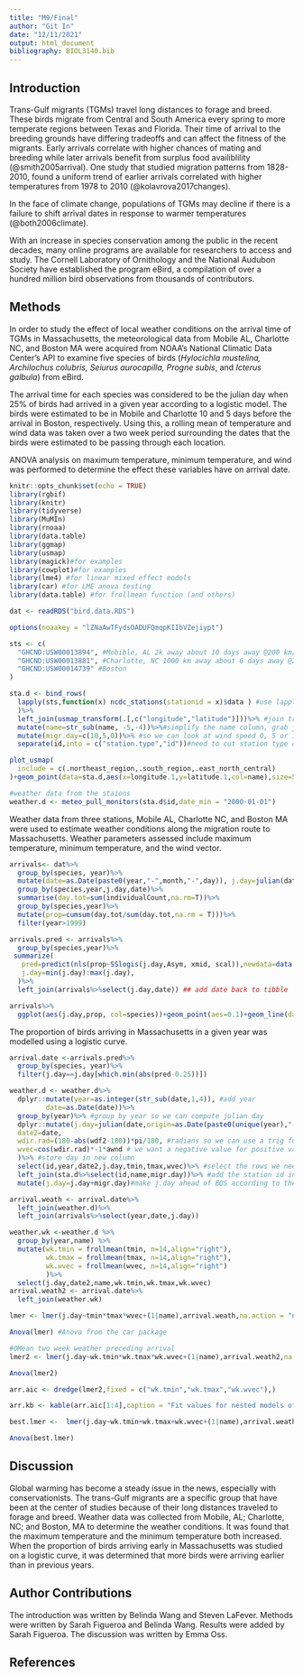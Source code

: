 ```yaml
---
title: "M9/Final"
author: "Git In"
date: "12/11/2021"
output: html_document
bibliography: BIOL3140.bib
---
```


## Introduction
Trans-Gulf migrants (TGMs) travel long distances to forage and breed. These birds migrate from Central and South America every spring to more temperate regions between Texas and Florida. Their time of arrival to the breeding grounds have differing tradeoffs and can affect the fitness of the migrants. Early arrivals correlate with higher chances of mating and breeding while later arrivals benefit from surplus food availiblility (@smith2005arrival). One study that studied migration patterns from 1828-2010, found a uniform trend of earlier arrivals correlated with higher temperatures from 1978 to 2010 (@kolavrova2017changes). 

In the face of climate change, populations of TGMs may decline if there is a failure to shift arrival dates in response to warmer temperatures (@both2006climate). 

With an increase in species conservation among the public in the recent decades, many online programs are available for researchers to access and study. The Cornell Laboratory of Ornithology and the National Audubon Society have established the program eBird, a compilation of over a hundred million bird observations from thousands of contributors.


## Methods
In order to study the effect of local weather conditions on the arrival time of TGMs in Massachusetts, the meteorological data from Mobile AL, Charlotte NC, and Boston MA were acquired from NOAA’s National Climatic Data Center’s API to examine five species of birds (*Hylocichla mustelina, Archilochus colubris, Seiurus aurocapilla, Progne subis*, and *Icterus galbula*) from eBird.

The arrival time for each species was considered to be the julian day when 25% of birds had arrived in a given year according to a logistic model. The birds were estimated to be in Mobile and Charlotte 10 and 5 days before the arrival in Boston, respectively. Using this, a rolling mean of temperature and wind data was taken over a two week period surrounding the dates that the birds were estimated to be passing through each location. 

ANOVA analysis on maximum temperature, minimum temperature, and wind was performed to determine the effect these variables have on arrival date. 

```r
knitr::opts_chunk$set(echo = TRUE)
library(rgbif)
library(knitr)
library(tidyverse)
library(MuMIn)
library(rnoaa)
library(data.table)
library(ggmap)
library(usmap)
library(magick)#for examples
library(cowplot)#for examples
library(lme4) #for linear mixed effect models
library(car) #for LME anova testing
library(data.table) #for frollmean function (and others)
```

```r
dat <- readRDS("bird.data.RDS")
```

```r
options(noaakey = "lZNaAwTFydsOADUFQmqpKIIbVZejiypt")

sts <- c(
  "GHCND:USW00013894", #Mobible, AL 2k away about 10 days away @200 km/day
  "GHCND:USW00013881", #Charlotte, NC 1000 km away about 6 days away @200 km/day
  "GHCND:USW00014739" #Boston
)

sta.d <- bind_rows(
  lapply(sts,function(x) ncdc_stations(stationid = x)$data ) #use lapply to run through stations
  )%>%
  left_join(usmap_transform(.[,c("longitude","latitude")]))%>% #join transformation of lat/long for projection with usmap
  mutate(name=str_sub(name, -5,-4))%>%#simplify the name column, grab just the state
  mutate(migr.day=c(10,5,0))%>% #so we can look at wind speed 0, 5 or 10 days before arrive in boston
  separate(id,into = c("station.type","id"))#need to cut station type out from station id number

plot_usmap(
  include = c(.northeast_region,.south_region,.east_north_central)
)+geom_point(data=sta.d,aes(x=longitude.1,y=latitude.1,col=name),size=5)+geom_label(data=sta.d,aes(x=longitude.1,y=latitude.1,col=name,label=name),size=5,nudge_x = 1e6*0.25)+theme(legend.position = "none")

#weather data from the staions
weather.d <- meteo_pull_monitors(sta.d$id,date_min = "2000-01-01")

```

Weather data from three stations, Mobile AL, Charlotte NC, and Boston MA were used to estimate weather conditions along the migration route to Massachusetts. Weather parameters assessed include maximum temperature, minimum temperature, and the wind vector. 

```r
arrivals<- dat%>%
  group_by(species, year)%>%
  mutate(date=as.Date(paste0(year,"-",month,"-",day)), j.day=julian(date,origin=as.Date(paste0(unique(year),"-01-01"))))%>%
  group_by(species,year,j.day,date)%>%
  summarise(day.tot=sum(individualCount,na.rm=T))%>%
  group_by(species,year)%>%
  mutate(prop=cumsum(day.tot/sum(day.tot,na.rm = T)))%>%
  filter(year>1999)

arrivals.pred <- arrivals%>%
  group_by(species,year)%>%
 summarize(
   pred=predict(nls(prop~SSlogis(j.day,Asym, xmid, scal)),newdata=data.frame(j.day=min(j.day):max(j.day))),#predict the logistic curve for each species
   j.day=min(j.day):max(j.day),
  )%>%
  left_join(arrivals%>%select(j.day,date)) ## add date back to tibble

arrivals%>%
  ggplot(aes(j.day,prop, col=species))+geom_point(aes=0.1)+geom_line(data=arrivals.pred,aes(x=j.day,y=pred),size=0.5)+facet_wrap(year~.)+geom_line(col="black",aes(y=0.25))

```

The proportion of birds arriving in Massachusetts in a given year was modelled using a logistic curve. 

```r

arrival.date <-arrivals.pred%>%
  group_by(species, year)%>%
  filter(j.day==j.day[which.min(abs(pred-0.25))])

weather.d <- weather.d%>%
  dplyr::mutate(year=as.integer(str_sub(date,1,4)), #add year
         date=as.Date(date))%>%
  group_by(year)%>% #group by year so we can compute julian day
  dplyr::mutate(j.day=julian(date,origin=as.Date(paste0(unique(year),"-01-01"))), #add julian day
  date2=date,
  wdir.rad=(180-abs(wdf2-180))*pi/180, #radians so we can use a trig function to compute wind vector, scale degrees first to 180 scale to 2x pi and subtract from 180 (wind comes out of a direction)
  wvec=cos(wdir.rad)*-1*awnd # we want a negative value for positive value for 2x pi
  )%>% #store day in new column
  select(id,year,date2,j.day,tmin,tmax,wvec)%>% #select the rows we need
  left_join(sta.d%>%select(id,name,migr.day))%>% #add the station id info (ie. name)
  mutate(j.day=j.day+migr.day)#make j.day ahead of BOS according to the migration days away so we can join weather along path

arrival.weath <- arrival.date%>%
  left_join(weather.d)%>%
  left_join(arrivals%>%select(year,date,j.day))

weather.wk <-weather.d %>% 
  group_by(year,name) %>% 
  mutate(wk.tmin = frollmean(tmin, n=14,align="right"),
         wk.tmax = frollmean(tmax, n=14,align="right"),
         wk.wvec = frollmean(wvec, n=14,align="right")
         )%>%
  select(j.day,date2,name,wk.tmin,wk.tmax,wk.wvec)
arrival.weath2 <- arrival.date%>%
  left_join(weather.wk)
```

```r
lmer <- lmer(j.day~tmin*tmax*wvec+(1|name),arrival.weath,na.action = "na.fail")

Anova(lmer) #Anova from the car package

#0Mean two week weather preceding arrival
lmer2 <- lmer(j.day~wk.tmin*wk.tmax*wk.wvec+(1|name),arrival.weath2,na.action = "na.fail")

Anova(lmer2) 

arr.aic <- dredge(lmer2,fixed = c("wk.tmin","wk.tmax","wk.wvec"),)

arr.kb <- kable(arr.aic[1:4],caption = "Fit values for nested models of the most complicated lme model")

best.lmer <-  lmer(j.day~wk.tmin+wk.tmax+wk.wvec+(1|name),arrival.weath2,na.action = "na.fail")

Anova(best.lmer)

```

## Discussion

Global warming has become a steady issue in the news, especially with conservationists. The trans-Gulf migrants are a specific group that have been at the center of studies because of their long distances traveled to forage and breed. Weather data was collected from Mobile, AL; Charlotte, NC; and Boston, MA to determine the weather conditions. It was found that the maximum temperature and the minimum temperature both increased. When the proportion of birds arriving early in Massachusetts was studied on a logistic curve, it was determined that more birds were arriving earlier than in previous years.

## Author Contributions

The introduction was written by Belinda Wang and Steven LaFever. Methods were written by Sarah Figueroa and Belinda Wang. Results were added by Sarah Figueroa. The discussion was written by Emma Oss.

## References

